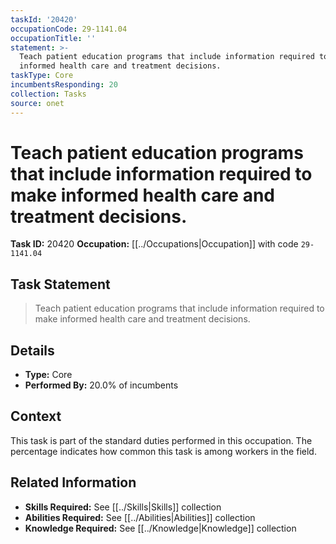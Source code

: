 ```yaml
---
taskId: '20420'
occupationCode: 29-1141.04
occupationTitle: ''
statement: >-
  Teach patient education programs that include information required to make
  informed health care and treatment decisions.
taskType: Core
incumbentsResponding: 20
collection: Tasks
source: onet
---
```

# Teach patient education programs that include information required to make informed health care and treatment decisions.

**Task ID:** 20420
**Occupation:** [[../Occupations|Occupation]] with code `29-1141.04`

## Task Statement

> Teach patient education programs that include information required to make informed health care and treatment decisions.

## Details

- **Type:** Core
- **Performed By:** 20.0% of incumbents

## Context

This task is part of the standard duties performed in this occupation. The percentage indicates how common this task is among workers in the field.

## Related Information

- **Skills Required:** See [[../Skills|Skills]] collection
- **Abilities Required:** See [[../Abilities|Abilities]] collection
- **Knowledge Required:** See [[../Knowledge|Knowledge]] collection
